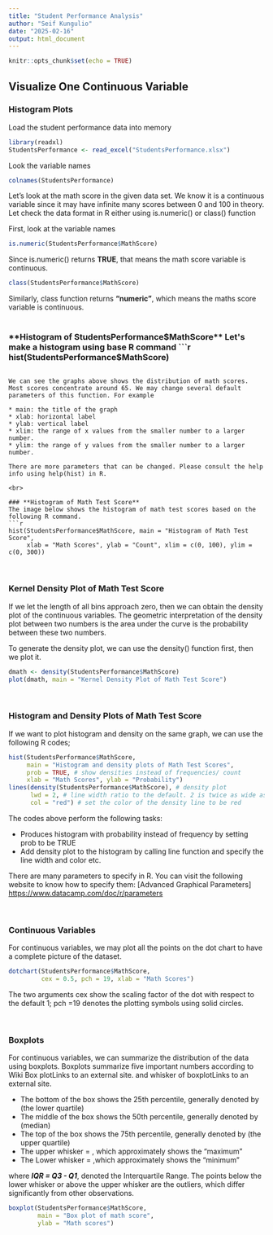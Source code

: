 ```yaml
---
title: "Student Performance Analysis"
author: "Seif Kungulio"
date: "2025-02-16"
output: html_document
---
```


```r
knitr::opts_chunk$set(echo = TRUE)
```

## **Visualize One Continuous Variable**

### **Histogram Plots**
Load the student performance data into memory

```r
library(readxl)
StudentsPerformance <- read_excel("StudentsPerformance.xlsx")
```
Look the variable names
```r
colnames(StudentsPerformance)
```
Let's look at the math score in the given data set. We know it is a continuous variable since it may have infinite many scores between 0 and 100 in theory. Let check the data format in R either using is.numeric() or class() function

First, look at the variable names
```r
is.numeric(StudentsPerformance$MathScore)
```
Since is.numeric() returns **TRUE**, that means the math score variable is continuous.
```r
class(StudentsPerformance$MathScore)
```
Similarly, class function returns **"numeric"**, which means the maths score variable is continuous.<br><br>

### **Histogram of StudentsPerformance$MathScore**
Let's make a histogram using base R command
```r
hist(StudentsPerformance$MathScore)
```

We can see the graphs above shows the distribution of math scores. Most scores concentrate around 65. We may change several default parameters of this function. For example

* main: the title of the graph
* xlab: horizontal label
* ylab: vertical label
* xlim: the range of x values from the smaller number to a larger number.
* ylim: the range of y values from the smaller number to a larger number.

There are more parameters that can be changed. Please consult the help info using help(hist) in R.

<br>

### **Histogram of Math Test Score**
The image below shows the histogram of math test scores based on the following R command.
```r
hist(StudentsPerformance$MathScore, main = "Histogram of Math Test Score",
     xlab = "Math Scores", ylab = "Count", xlim = c(0, 100), ylim = c(0, 300))
```
<br>

### **Kernel Density Plot of Math Test Score**
If we let the length of all bins approach zero, then we can obtain the density plot of the continuous variables. The geometric interpretation of the density plot between two numbers is the area under the curve is the probability between these two numbers.

To generate the density plot, we can use the density() function first, then we plot it.
```r
dmath <- density(StudentsPerformance$MathScore)
plot(dmath, main = "Kernel Density Plot of Math Test Score")
```

<br>

### **Histogram and Density Plots of Math Test Score**
If we want to plot histogram and density on the same graph, we can use the following R codes;
```r
hist(StudentsPerformance$MathScore,
     main = "Histogram and density plots of Math Test Scores",
     prob = TRUE, # show densities instead of frequencies/ count
     xlab = "Math Scores", ylab = "Probability")
lines(density(StudentsPerformance$MathScore), # density plot
      lwd = 2, # line width ratio to the default. 2 is twice as wide as the default
      col = "red") # set the color of the density line to be red
```

The codes above perform the following tasks:

* Produces histogram with probability instead of frequency by setting prob to be TRUE
* Add density plot to the histogram by calling line function and specify the line width and color etc.

There are many parameters to specify in R. You can visit the following website to know how to specify them: [Advanced Graphical Parameters] <https://www.datacamp.com/doc/r/parameters>

<br>

### **Continuous Variables**
For continuous variables, we may plot all the points on the dot chart to have a complete picture of the dataset.
```r
dotchart(StudentsPerformance$MathScore,
         cex = 0.5, pch = 19, xlab = "Math Scores")
```

The two arguments cex show the scaling factor of the dot with respect to the default 1; pch =19 denotes the plotting symbols using solid circles.

<br>

### **Boxplots**
For continuous variables, we can summarize the distribution of the data using boxplots. Boxplots summarize five important numbers according to Wiki Box plotLinks to an external site. and whisker of boxplotLinks to an external site.

* The bottom of the box shows the 25th percentile, generally denoted by (the lower quartile)
* The middle of the box shows the 50th percentile, generally denoted by (median)
* The top of the box shows the 75th percentile, generally denoted by (the upper quartile)
* The upper whisker = , which approximately shows the “maximum”
* The Lower whisker = ,which approximately shows the “minimum”

where ***IQR = Q3 - Q1***, denoted the Interquartile Range. The points below the lower whisker or above the upper whisker are the outliers, which differ significantly from other observations.
```r
boxplot(StudentsPerformance$MathScore, 
        main = "Box plot of math score", 
        ylab = "Math scores")
```
